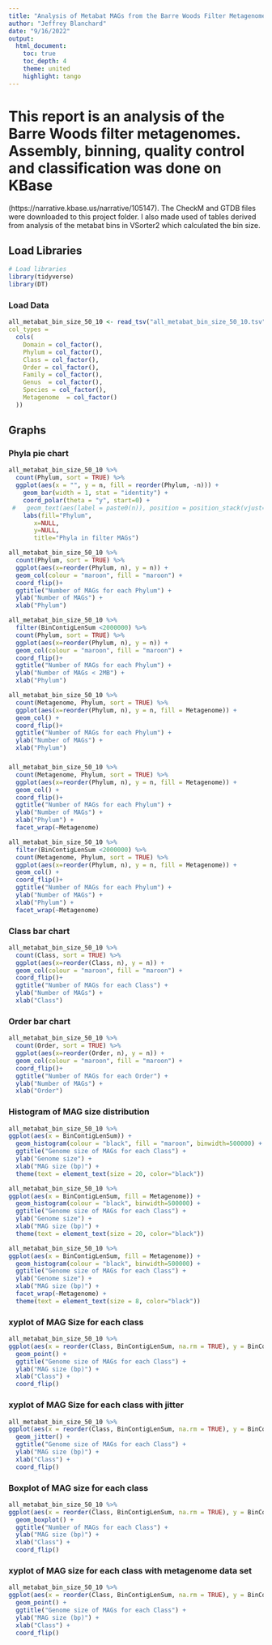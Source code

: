 ```yaml
---
title: "Analysis of Metabat MAGs from the Barre Woods Filter Metagenomes"
author: "Jeffrey Blanchard"
date: "9/16/2022"
output:
  html_document:
    toc: true
    toc_depth: 4
    theme: united
    highlight: tango
---
```


# This report is an analysis of the Barre Woods filter metagenomes. Assembly, binning, quality control and classification was done on KBase
(https://narrative.kbase.us/narrative/105147). The CheckM and GTDB files were downloaded to this project folder. I also made used of tables derived from analysis of the metabat bins in VSorter2 which calculated the bin size.

## Load Libraries

```r
# Load libraries
library(tidyverse)
library(DT)
```
### Load Data

```r
all_metabat_bin_size_50_10 <- read_tsv("all_metabat_bin_size_50_10.tsv",
col_types = 
  cols(
    Domain = col_factor(),
    Phylum = col_factor(),
    Class = col_factor(),
    Order = col_factor(),
    Family = col_factor(),
    Genus  = col_factor(),
    Species = col_factor(),
    Metagenome  = col_factor()
  ))
```


## Graphs

### Phyla pie chart
```r
all_metabat_bin_size_50_10 %>% 
  count(Phylum, sort = TRUE) %>% 
  ggplot(aes(x = "", y = n, fill = reorder(Phylum, -n))) + 
    geom_bar(width = 1, stat = "identity") +
    coord_polar(theta = "y", start=0) +
 #   geom_text(aes(label = paste0(n)), position = position_stack(vjust=0.5)) +
    labs(fill="Phylum", 
       x=NULL, 
       y=NULL, 
       title="Phyla in filter MAGs")
```

```r
all_metabat_bin_size_50_10 %>% 
  count(Phylum, sort = TRUE) %>% 
  ggplot(aes(x=reorder(Phylum, n), y = n)) +
  geom_col(colour = "maroon", fill = "maroon") +
  coord_flip()+
  ggtitle("Number of MAGs for each Phylum") +
  ylab("Number of MAGs") + 
  xlab("Phylum") 
```
```r
all_metabat_bin_size_50_10 %>% 
  filter(BinContigLenSum <2000000) %>% 
  count(Phylum, sort = TRUE) %>% 
  ggplot(aes(x=reorder(Phylum, n), y = n)) +
  geom_col(colour = "maroon", fill = "maroon") +
  coord_flip()+
  ggtitle("Number of MAGs for each Phylum") +
  ylab("Number of MAGs < 2MB") + 
  xlab("Phylum") 
```


```r
all_metabat_bin_size_50_10 %>% 
  count(Metagenome, Phylum, sort = TRUE) %>% 
  ggplot(aes(x=reorder(Phylum, n), y = n, fill = Metagenome)) +
  geom_col() +
  coord_flip()+
  ggtitle("Number of MAGs for each Phylum") +
  ylab("Number of MAGs") + 
  xlab("Phylum") 
```

### 

```r
all_metabat_bin_size_50_10 %>% 
  count(Metagenome, Phylum, sort = TRUE) %>% 
  ggplot(aes(x=reorder(Phylum, n), y = n, fill = Metagenome)) +
  geom_col() +
  coord_flip()+
  ggtitle("Number of MAGs for each Phylum") +
  ylab("Number of MAGs") + 
  xlab("Phylum") +
  facet_wrap(~Metagenome)
```



```r
all_metabat_bin_size_50_10 %>% 
  filter(BinContigLenSum <2000000) %>% 
  count(Metagenome, Phylum, sort = TRUE) %>% 
  ggplot(aes(x=reorder(Phylum, n), y = n, fill = Metagenome)) +
  geom_col() +
  coord_flip()+
  ggtitle("Number of MAGs for each Phylum") +
  ylab("Number of MAGs") + 
  xlab("Phylum") +
  facet_wrap(~Metagenome)
```




### Class bar chart

```r
all_metabat_bin_size_50_10 %>% 
  count(Class, sort = TRUE) %>% 
  ggplot(aes(x=reorder(Class, n), y = n)) +
  geom_col(colour = "maroon", fill = "maroon") +
  coord_flip()+
  ggtitle("Number of MAGs for each Class") +
  ylab("Number of MAGs") + 
  xlab("Class")
```

### Order bar chart

```r
all_metabat_bin_size_50_10 %>% 
  count(Order, sort = TRUE) %>% 
  ggplot(aes(x=reorder(Order, n), y = n)) +
  geom_col(colour = "maroon", fill = "maroon") +
  coord_flip()+
  ggtitle("Number of MAGs for each Order") +
  ylab("Number of MAGs") + 
  xlab("Order")
```



### Histogram of MAG size distribution

```r
all_metabat_bin_size_50_10 %>% 
ggplot(aes(x = BinContigLenSum)) + 
  geom_histogram(colour = "black", fill = "maroon", binwidth=500000) +
  ggtitle("Genome size of MAGs for each Class") +
  ylab("Genome size") + 
  xlab("MAG size (bp)") +
  theme(text = element_text(size = 20, color="black"))
```

```r
all_metabat_bin_size_50_10 %>% 
ggplot(aes(x = BinContigLenSum, fill = Metagenome)) + 
  geom_histogram(colour = "black", binwidth=500000) +
  ggtitle("Genome size of MAGs for each Class") +
  ylab("Genome size") + 
  xlab("MAG size (bp)") +
  theme(text = element_text(size = 20, color="black"))
```

```r
all_metabat_bin_size_50_10 %>% 
ggplot(aes(x = BinContigLenSum, fill = Metagenome)) + 
  geom_histogram(colour = "black", binwidth=500000) +
  ggtitle("Genome size of MAGs for each Class") +
  ylab("Genome size") + 
  xlab("MAG size (bp)") +
  facet_wrap(~Metagenome) +
  theme(text = element_text(size = 8, color="black"))
```


### xyplot of MAG Size for each class
```r
all_metabat_bin_size_50_10 %>% 
ggplot(aes(x = reorder(Class, BinContigLenSum, na.rm = TRUE), y = BinContigLenSum, color = Domain)) + 
  geom_point() +
  ggtitle("Genome size of MAGs for each Class") +
  ylab("MAG size (bp)") + 
  xlab("Class") +
  coord_flip()
```
### xyplot of MAG Size for each class with jitter
```r
all_metabat_bin_size_50_10 %>% 
ggplot(aes(x = reorder(Class, BinContigLenSum, na.rm = TRUE), y = BinContigLenSum, color = Domain)) + 
  geom_jitter() +
  ggtitle("Genome size of MAGs for each Class") +
  ylab("MAG size (bp)") + 
  xlab("Class") +
  coord_flip()
```

### Boxplot of MAG size for each class

```r
all_metabat_bin_size_50_10 %>% 
ggplot(aes(x = reorder(Class, BinContigLenSum, na.rm = TRUE), y = BinContigLenSum, color = Domain)) + 
  geom_boxplot() +
  ggtitle("Number of MAGs for each Class") +
  ylab("MAG size (bp)") + 
  xlab("Class") +
  coord_flip()
```


### xyplot of MAG size for each class with metagenome data set
```r
all_metabat_bin_size_50_10 %>% 
ggplot(aes(x = reorder(Class, BinContigLenSum, na.rm = TRUE), y = BinContigLenSum, color = Metagenome)) + 
  geom_point() +
  ggtitle("Genome size of MAGs for each Class") +
  ylab("MAG size (bp)") + 
  xlab("Class") +
  coord_flip()
```

